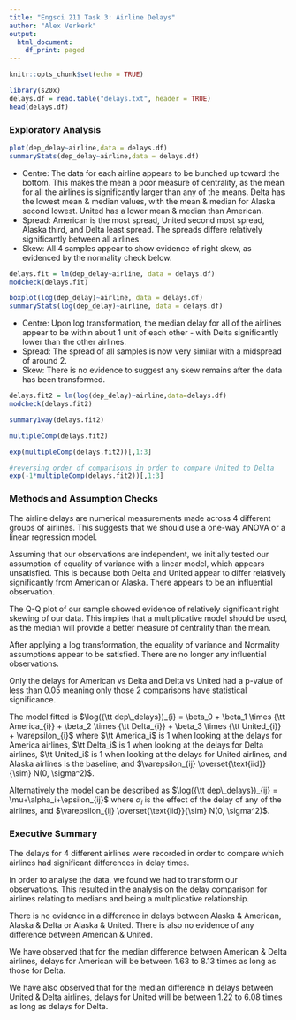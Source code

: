 ```yaml
---
title: "Engsci 211 Task 3: Airline Delays"
author: "Alex Verkerk"
output:
  html_document:
    df_print: paged
---
```


```r
knitr::opts_chunk$set(echo = TRUE)
```

```r
library(s20x)
delays.df = read.table("delays.txt", header = TRUE)
head(delays.df)
```
### Exploratory Analysis
```r
plot(dep_delay~airline,data = delays.df)
summaryStats(dep_delay~airline,data = delays.df)
```
* Centre: The data for each airline appears to be bunched up toward the bottom. This makes the mean a poor measure of centrality, as the mean for all the airlines is significantly larger than any of the means. Delta has the lowest mean & median values, with the mean & median for Alaska second lowest. United has a lower mean & median than American.
* Spread: American is the most spread, United second most spread, Alaska third, and Delta least spread. The spreads differe relatively significantly between all airlines.
* Skew: All 4 samples appear to show evidence of right skew, as evidenced by the normality check below.
```r
delays.fit = lm(dep_delay~airline, data = delays.df)
modcheck(delays.fit)
```

```r
boxplot(log(dep_delay)~airline, data = delays.df)
summaryStats(log(dep_delay)~airline, data = delays.df)
```
* Centre: Upon log transformation, the median delay for all of the airlines appear to be within about 1 unit of each other - with Delta significantly lower than the other airlines.
* Spread: The spread of all samples is now very similar with a midspread of around 2.
* Skew: There is no evidence to suggest any skew remains after the data has been transformed.

```r
delays.fit2 = lm(log(dep_delay)~airline,data=delays.df)
modcheck(delays.fit2)
```


```r
summary1way(delays.fit2)
```

```r
multipleComp(delays.fit2)
```

```r
exp(multipleComp(delays.fit2))[,1:3]
```
```r
#reversing order of comparisons in order to compare United to Delta
exp(-1*multipleComp(delays.fit2))[,1:3]
```
### Methods and Assumption Checks

The airline delays are numerical measurements made across 4 different groups of airlines. This suggests that we should use a one-way ANOVA or a linear regression model.

Assuming that our observations are independent, we initially tested our assumption of equality of variance with a linear model, which appears unsatisfied. This is because both Delta and United appear to differ relatively significantly from American or Alaska. There appears to be an influential observation.

The Q-Q plot of our sample showed evidence of relatively significant right skewing of our data. This implies that a multiplicative model should be used, as the median will provide a better measure of centrality than the mean.

After applying a log transformation, the equality of variance and Normality assumptions appear to be satisfied. There are no longer any influential observations.

Only the delays for American vs Delta and Delta vs United had a p-value of less than 0.05 meaning only those 2 comparisons have statistical significance.

The model fitted is $\log({\tt dep\_delays})_{i} = \beta_0 + \beta_1 \times {\tt America_{i}} + \beta_2 \times {\tt Delta_{i}} + \beta_3 \times {\tt United_{i}} + \varepsilon_{i}$ where $\tt America_i$ is 1 when looking at the delays for America airlines, $\tt Delta_i$ is 1 when looking at the delays for Delta airlines, $\tt United_i$ is 1 when looking at the delays for United airlines, and Alaska airlines is the baseline; and $\varepsilon_{ij} \overset{\text{iid}}{\sim} N(0, \sigma^2)$.

Alternatively the model can be described as $\log({\tt dep\_delays})_{ij} = \mu+\alpha_i+\epsilon_{ij}$ where $\alpha_i$ is the effect of the delay of any of the airlines, and $\varepsilon_{ij} \overset{\text{iid}}{\sim} N(0, \sigma^2)$.

### Executive Summary

The delays for 4 different airlines were recorded in order to compare which airlines had significant differences in delay times.

In order to analyse the data, we found we had to transform our observations. This resulted in the analysis on the delay comparison for airlines relating to medians and being a multiplicative relationship.

There is no evidence in a difference in delays between Alaska & American, Alaska & Delta or Alaska & United. There is also no evidence of any difference between American & United.

We have observed that for the median difference between American & Delta airlines, delays for American will be between 1.63 to 8.13 times as long as those for Delta.

We have also observed that for the median difference in delays between United & Delta airlines, delays for United will be between 1.22 to 6.08 times as long as delays for Delta.